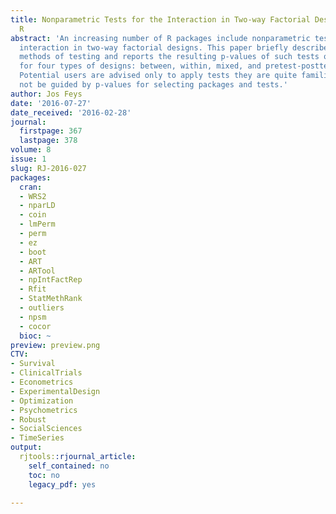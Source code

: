```yaml
---
title: Nonparametric Tests for the Interaction in Two-way Factorial Designs Using
  R
abstract: 'An increasing number of R packages include nonparametric tests for the
  interaction in two-way factorial designs. This paper briefly describes the different
  methods of testing and reports the resulting p-values of such tests on datasets
  for four types of designs: between, within, mixed, and pretest-posttest designs.
  Potential users are advised only to apply tests they are quite familiar with and
  not be guided by p-values for selecting packages and tests.'
author: Jos Feys
date: '2016-07-27'
date_received: '2016-02-28'
journal:
  firstpage: 367
  lastpage: 378
volume: 8
issue: 1
slug: RJ-2016-027
packages:
  cran:
  - WRS2
  - nparLD
  - coin
  - lmPerm
  - perm
  - ez
  - boot
  - ART
  - ARTool
  - npIntFactRep
  - Rfit
  - StatMethRank
  - outliers
  - npsm
  - cocor
  bioc: ~
preview: preview.png
CTV:
- Survival
- ClinicalTrials
- Econometrics
- ExperimentalDesign
- Optimization
- Psychometrics
- Robust
- SocialSciences
- TimeSeries
output:
  rjtools::rjournal_article:
    self_contained: no
    toc: no
    legacy_pdf: yes

---
```

